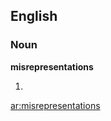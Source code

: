 ==English==

===Noun===
'''misrepresentations'''

# {{plural of|[[misrepresentation]]}}

[[ar:misrepresentations]]